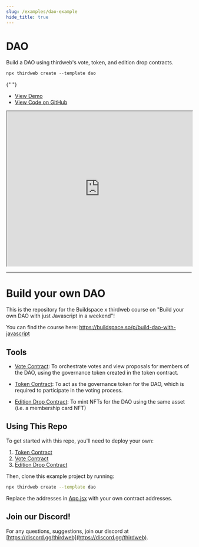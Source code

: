 ```yaml
---
slug: /examples/dao-example
hide_title: true
---
```


# DAO

Build a DAO using thirdweb's vote, token, and edition drop contracts.

```jsx
npx thirdweb create --template dao
```

{" "}
<ul>
  <li>
    <a href="https://dao.thirdweb-example.com">View Demo</a>
  </li>
  <li>
    <a href="https://github.com/thirdweb-example/dao">View Code on GitHub</a>
  </li>
</ul>

<iframe
  src="https://dao.thirdweb-example.com"
  title="dao"
  width="100%"
  height="420px"
  scrolling="yes"
  style={{
    marginBottom: 32,
    borderRadius: 16,
    border: "1px solid rgba(255,255,255,0.2)",
  }}
></iframe>

---

# Build your own DAO

This is the repository for the Buildspace x thirdweb course on "Build your own DAO with just Javascript in a weekend"!

You can find the course here: https://buildspace.so/p/build-dao-with-javascript

## Tools

- [Vote Contract](https://portal.thirdweb.com/pre-built-contracts/vote): To orchestrate votes and view proposals for members of the DAO, using the governance token created in the token contract.

- [Token Contract](https://portal.thirdweb.com/pre-built-contracts/token): To act as the governance token for the DAO, which is required to participate in the voting process.

- [Edition Drop Contract](https://portal.thirdweb.com/pre-built-contracts/edition-drop): To mint NFTs for the DAO using the same asset (i.e. a membership card NFT)

## Using This Repo

To get started with this repo, you'll need to deploy your own:

1. [Token Contract](https://portal.thirdweb.com/pre-built-contracts/token)
2. [Vote Contract](https://portal.thirdweb.com/pre-built-contracts/vote)
3. [Edition Drop Contract](https://portal.thirdweb.com/pre-built-contracts/edition-drop)

Then, clone this example project by running:

```bash
npx thirdweb create --template dao
```

Replace the addresses in [App.jsx](./src/App.jsx) with your own contract addresses.

## Join our Discord!

For any questions, suggestions, join our discord at [https://discord.gg/thirdweb](https://discord.gg/thirdweb).
